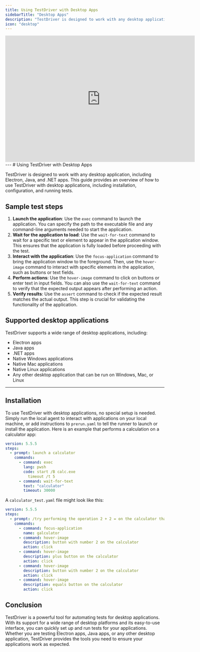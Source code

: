 ```yaml
---
title: Using TestDriver with Desktop Apps
sidebarTitle: "Desktop Apps"
description: "TestDriver is designed to work with any desktop application, including Electron, Java, and .NET apps."
icon: "desktop"
---
```



<iframe
  width="600"
  height="400"
  src="https://www.youtube.com/embed/DzgZf2b5XJs"
  title="Assert 2+2=4"
  frameborder="0"
  allow="accelerometer; autoplay; clipboard-write; encrypted-media; gyroscope; picture-in-picture"
  allowfullscreen
></iframe>
--- # Using TestDriver with Desktop Apps

TestDriver is designed to work with any desktop application, including Electron, Java, and .NET apps. This guide provides an overview of how to use TestDriver with desktop applications, including installation, configuration, and running tests.

<TestPrereqs />

## Sample test steps

1. **Launch the application**: Use the `exec` command to launch the application. You can specify the path to the executable file and any command-line arguments needed to start the application.
2. **Wait for the application to load**: Use the `wait-for-text` command to wait for a specific text or element to appear in the application window. This ensures that the application is fully loaded before proceeding with the test.
3. **Interact with the application**: Use the `focus-application` command to bring the application window to the foreground. Then, use the `hover-image` command to interact with specific elements in the application, such as buttons or text fields.
4. **Perform actions**: Use the `hover-image` command to click on buttons or enter text in input fields. You can also use the `wait-for-text` command to verify that the expected output appears after performing an action.
5. **Verify results**: Use the `assert` command to check if the expected result matches the actual output. This step is crucial for validating the functionality of the application.

## Supported desktop applications

TestDriver supports a wide range of desktop applications, including:

- Electron apps
- Java apps
- .NET apps
- Native Windows applications
- Native Mac applications
- Native Linux applications
- Any other desktop application that can be run on Windows, Mac, or Linux

---

## Installation

To use TestDriver with desktop applications, no special setup is needed. Simply run the local agent to interact with applications on your local machine, or add instructions to `prerun.yaml` to tell the runner to launch or install the application. Here is an example that performs a calculation on a calculator app:

```yaml
version: 5.5.5
steps:
  - prompt: launch a calculator
    commands:
      - command: exec
        lang: pwsh
        code: start /B calc.exe
          timeout /t 5
      - command: wait-for-text
        text: "calculator"
        timeout: 30000
```

A `calculator_test.yaml` file might look like this:

```yaml
version: 5.5.5
steps:
  - prompt: /try performing the operation 2 + 2 = on the calculator that is opened
    commands:
      - command: focus-application
        name: galculator
      - command: hover-image
        description: button with number 2 on the calculator
        action: click
      - command: hover-image
        description: plus button on the calculator
        action: click
      - command: hover-image
        description: button with number 2 on the calculator
        action: click
      - command: hover-image
        description: equals button on the calculator
        action: click
```

## Conclusion

TestDriver is a powerful tool for automating tests for desktop applications. With its support for a wide range of desktop platforms and its easy-to-use interface, you can quickly set up and run tests for your applications. Whether you are testing Electron apps, Java apps, or any other desktop application, TestDriver provides the tools you need to ensure your applications work as expected.
